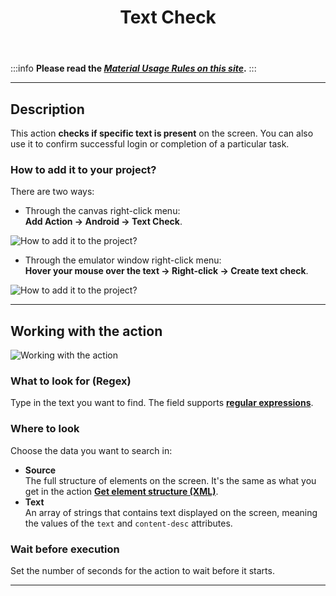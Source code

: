 ﻿---
sidebar_position: 7
title: Text Check
description: Checking for text on the screen.
---

:::info **Please read the [*Material Usage Rules on this site*](../../Disclaimer).**
:::
_______________________________________________
## Description
This action **checks if specific text is present** on the screen. You can also use it to confirm successful login or completion of a particular task.

### How to add it to your project?
There are two ways:

- Through the canvas right-click menu:  
**Add Action → Android → Text Check**.

![How to add it to the project?](../assets/Text_Checker/Text_Checker_pic1.png)

- Through the emulator window right-click menu:  
**Hover your mouse over the text → Right-click → Create text check**.

![How to add it to the project?](../assets/Text_Checker/Text_Checker_pic2.png)
_______________________________________________
## Working with the action
![Working with the action](../assets/Text_Checker/Text_Checker_pic3.png)

### What to look for (Regex)
Type in the text you want to find. The field supports [**regular expressions**](../../Tools/RegEx_Tester).

### Where to look
Choose the data you want to search in:
- **Source**  
The full structure of elements on the screen. It's the same as what you get in the action [**Get element structure (XML)**](./Utilities#get-ui-structure-xml).
- **Text**  
An array of strings that contains text displayed on the screen, meaning the values of the `text` and `content-desc` attributes.

### Wait before execution
Set the number of seconds for the action to wait before it starts.
_______________________________________________